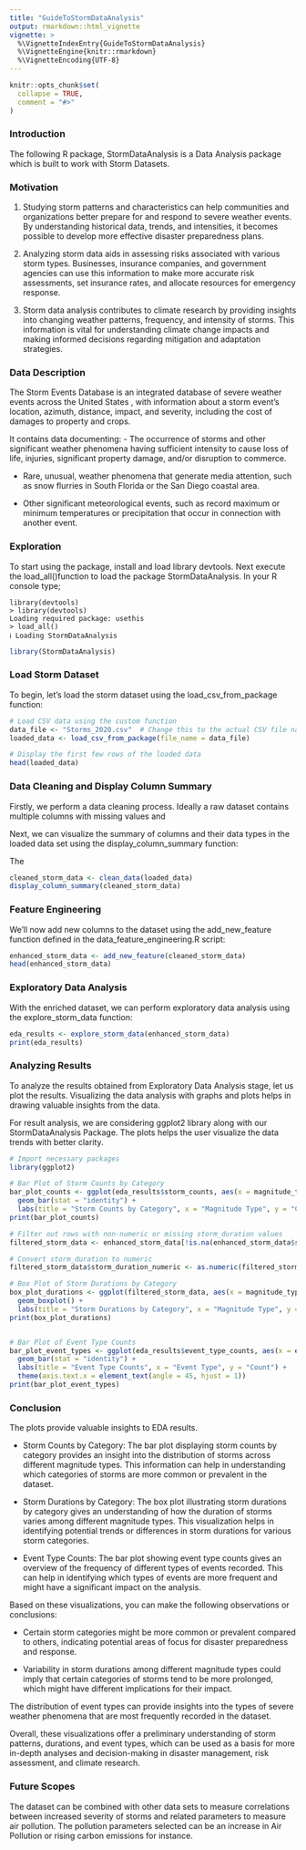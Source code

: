 ```yaml
---
title: "GuideToStormDataAnalysis"
output: rmarkdown::html_vignette
vignette: >
  %\VignetteIndexEntry{GuideToStormDataAnalysis}
  %\VignetteEngine{knitr::rmarkdown}
  %\VignetteEncoding{UTF-8}
---
```


```r
knitr::opts_chunk$set(
  collapse = TRUE,
  comment = "#>"
)
```

### Introduction

The following R package, StormDataAnalysis is a Data Analysis package which is built to work with Storm Datasets.  

### Motivation

1. Studying storm patterns and characteristics can help communities and organizations better prepare for and respond to severe weather events. By understanding historical data, trends, and intensities, it becomes possible to develop more effective disaster preparedness plans.

2. Analyzing storm data aids in assessing risks associated with various storm types. Businesses, insurance companies, and government agencies can use this information to make more accurate risk assessments, set insurance rates, and allocate resources for emergency response.

3. Storm data analysis contributes to climate research by providing insights into changing weather patterns, frequency, and intensity of storms. This information is vital for understanding climate change impacts and making informed decisions regarding mitigation and adaptation strategies.


### Data Description

The Storm Events Database is an integrated database of severe weather events across the United States , with information about a storm event's location, azimuth, distance, impact, and severity, including the cost of damages to property and crops. 

It contains data documenting:
- The occurrence of storms and other significant weather phenomena having sufficient intensity to cause loss of life, injuries, significant property damage, and/or disruption to commerce.

- Rare, unusual, weather phenomena that generate media attention, such as snow flurries in South Florida or the San Diego coastal area.

- Other significant meteorological events, such as record maximum or minimum temperatures or precipitation that occur in connection with another event.


### Exploration

To start using the package, install and load library devtools. Next execute the load_all()function to load the package StormDataAnalysis.
In your R console type;

```
library(devtools)
> library(devtools)
Loading required package: usethis
> load_all()
ℹ Loading StormDataAnalysis

```

```r
library(StormDataAnalysis)
```

### Load Storm Dataset

To begin, let's load the storm dataset using the load_csv_from_package function:

```r
# Load CSV data using the custom function
data_file <- "Storms_2020.csv"  # Change this to the actual CSV file name
loaded_data <- load_csv_from_package(file_name = data_file)

# Display the first few rows of the loaded data
head(loaded_data)


```


### Data Cleaning and Display Column Summary

Firstly, we perform a data cleaning process. Ideally a raw dataset contains multiple columns with missing values and 


Next, we can visualize the summary of columns and their data types in the loaded data set using the display_column_summary function:

The 

```r
cleaned_storm_data <- clean_data(loaded_data)
display_column_summary(cleaned_storm_data)

```

### Feature Engineering

We'll now add new columns to the dataset using the add_new_feature function defined in the data_feature_engineering.R script:

```r

enhanced_storm_data <- add_new_feature(cleaned_storm_data)
head(enhanced_storm_data)
```

### Exploratory Data Analysis

With the enriched dataset, we can perform exploratory data analysis using the explore_storm_data function:

```r

eda_results <- explore_storm_data(enhanced_storm_data)
print(eda_results)
```

### Analyzing Results

To analyze the results obtained from Exploratory Data Analysis stage, let us plot the results. Visualizing the data analysis with graphs and plots helps in drawing valuable insights from the data. 

For result analysis, we are considering ggplot2 library along with our StormDataAnalysis Package. The plots helps the user visualize the data trends with better clarity.

```R
# Import necessary packages
library(ggplot2)

# Bar Plot of Storm Counts by Category
bar_plot_counts <- ggplot(eda_results$storm_counts, aes(x = magnitude_type, y = n)) +
  geom_bar(stat = "identity") +
  labs(title = "Storm Counts by Category", x = "Magnitude Type", y = "Count")
print(bar_plot_counts)


```

```R
# Filter out rows with non-numeric or missing storm_duration values
filtered_storm_data <- enhanced_storm_data[!is.na(enhanced_storm_data$storm_duration), ]

# Convert storm_duration to numeric
filtered_storm_data$storm_duration_numeric <- as.numeric(filtered_storm_data$storm_duration)

# Box Plot of Storm Durations by Category
box_plot_durations <- ggplot(filtered_storm_data, aes(x = magnitude_type, y = storm_duration_numeric)) +
  geom_boxplot() +
  labs(title = "Storm Durations by Category", x = "Magnitude Type", y = "Storm Duration")
print(box_plot_durations)



```


```R
# Bar Plot of Event Type Counts
bar_plot_event_types <- ggplot(eda_results$event_type_counts, aes(x = event_type, y = n)) +
  geom_bar(stat = "identity") +
  labs(title = "Event Type Counts", x = "Event Type", y = "Count") +
  theme(axis.text.x = element_text(angle = 45, hjust = 1))
print(bar_plot_event_types)

```


### Conclusion

The plots provide valuable insights to EDA results.

- Storm Counts by Category: The bar plot displaying storm counts by category provides an insight into the distribution of storms across different magnitude types. This information can help in understanding which categories of storms are more common or prevalent in the dataset.

- Storm Durations by Category: The box plot illustrating storm durations by category gives an understanding of how the duration of storms varies among different magnitude types. This visualization helps in identifying potential trends or differences in storm durations for various storm categories.

- Event Type Counts: The bar plot showing event type counts gives an overview of the frequency of different types of events recorded. This can help in identifying which types of events are more frequent and might have a significant impact on the analysis.

Based on these visualizations, you can make the following observations or conclusions:

- Certain storm categories might be more common or prevalent compared to others, indicating potential areas of focus for disaster preparedness and response.

- Variability in storm durations among different magnitude types could imply that certain categories of storms tend to be more prolonged, which might have different implications for their impact.

The distribution of event types can provide insights into the types of severe weather phenomena that are most frequently recorded in the dataset.

Overall, these visualizations offer a preliminary understanding of storm patterns, durations, and event types, which can be used as a basis for more in-depth analyses and decision-making in disaster management, risk assessment, and climate research.

### Future Scopes

The dataset can be combined with other data sets to measure correlations between increased severity of storms and related parameters to measure air pollution. The pollution parameters selected can be an increase in Air Pollution or rising carbon emissions for instance.

